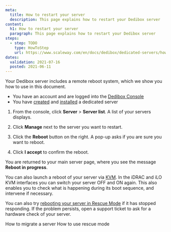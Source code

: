 ```yaml
---
meta:
  title: How to restart your server
  description: This page explains how to restart your Dedibox server
content:
  h1: How to restart your server
  paragraph: This page explains how to restart your Dedibox server
steps:
  - step: TODO
    type: HowToStep
    url: https://www.scaleway.com/en/docs/dedibox/dedicated-servers/how-to/restart-server
dates:
  validation: 2021-07-16
  posted: 2021-06-11
---
```


Your Dedibox server includes a remote reboot system, which we show you how to use in this document.

<Message type="requirement">

  - You have an account and are logged into the [Dedibox Console](https://console.online.net)
  - You have [created](/dedibox/dedicated-servers/how-to/order-a-server) and [installed](/dedibox/dedicated-servers/how-to/install-a-server) a dedicated server

</Message>

1. From the console, click **Server** > **Server list**. A list of your servers displays.

2. Click **Manage** next to the server you want to restart.

  <Lightbox src="scaleway-reboot-dedibox.png" alt="" />

3. Click the **Reboot** button on the right. A pop-up asks if you are sure you want to reboot.

4. Click **I accept** to confirm the reboot.

  You are returned to your main server page, where you see the message **Reboot in progress**.

<Message type="tip">

  You can also launch a reboot of your server via [KVM](/dedibox/kvm-over-ip/). In the iDRAC and iLO KVM interfaces you can switch your server OFF and ON again. This also enables you to check what is happening during its boot sequence, and intervene if necessary.

</Message>

<Message type="tip">

  You can also try [rebooting your server in Rescue Mode](/dedibox/dedicated-servers/how-to/use-rescue-mode/) if it has stopped responding. If the problem persists, open a support ticket to ask for a hardware check of your server.

</Message>

<Navigation title="See Also">
  <PreviousButton to="/dedibox/dedicated-servers/how-to/migrate-server/">How to migrate a server</PreviousButton>
  <NextButton to="/dedibox/dedicated-servers/how-to/use-rescue-mode/">How to use rescue mode</NextButton>
</Navigation>
